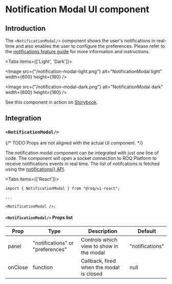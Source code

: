 
# Notification Modal UI component

## Introduction

The `<NotificationModal/>` component shows the user's notifications in real-time and also enables the user to
configure the preferences. Please refer to the [notifications feature guide](/feature-guides/notifications) for more
information and instructions.

<Tabs items={['Light', 'Dark']}><Tab>

<Image
  src={"/notification-modal-light.png"}
  alt="NotificationModal light"
  width={600}
  height={160}
/>

</Tab><Tab>

<Image
  src={"/notification-modal-dark.png"}
  alt="NotificationModal dark"
  width={600}
  height={160}
/>

</Tab></Tabs>

See this component in action on
[Storybook](https://ui.roq.tech/?path=/story/notifications-notificationsmodal--default).

## Integration

### `<NotificationModal/>`

{/* TODO Props are not aligned with the actual UI component. */}

The notification modal component can be integrated with just one line of code. The component will open a socket
connection to ROQ Platform to receive notifications events in real time. The list of notifcations is fetched using the
[notifications() API](/api-doc/notifications-api#notifications).

<Tabs items={['React']}><Tab>

```tsx
import { NotificationModal } from "@roq/ui-react";

...

<NotificationModal />;
```

#### `<NotificationModal/>` Props list

| Prop    | Type                             | Description                              | Default         |
| ------- | -------------------------------- | ---------------------------------------- | --------------- |
| panel   | "notifications" or "preferences" | Controls which view to show in the modal | "notifications" |
| onClose | function                         | Callback, fired when the modal is closed | null            |

</Tab></Tabs>
